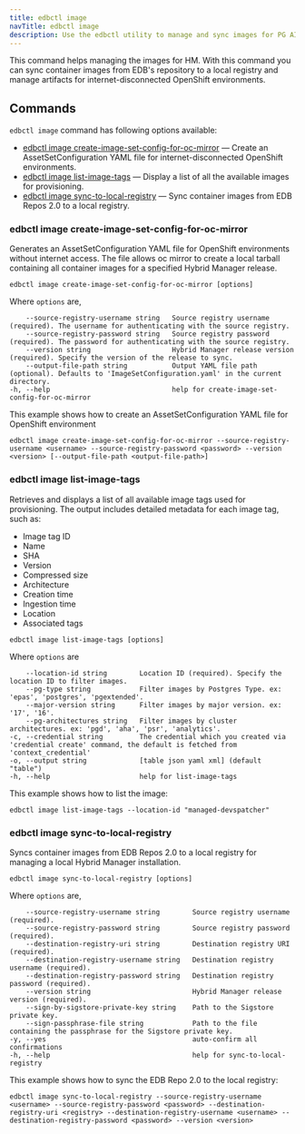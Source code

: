 ```yaml
---
title: edbctl image
navTitle: edbctl image
description: Use the edbctl utility to manage and sync images for PG AI Hybrid Manager.
---
```


This command helps managing the images for HM. With this command you can sync container images from EDB's repository to a local registry and manage artifacts for internet-disconnected OpenShift environments.

## Commands

`edbctl image` command has following options available:

-   [edbctl image create-image-set-config-for-oc-mirror](#edbctl-image-create-image-set-config-for-oc-mirror)	— Create an AssetSetConfiguration YAML file for internet-disconnected OpenShift environments.
-   [edbctl image list-image-tags](#edbctl-image-list-image-tags) — Display a list of all the available images for provisioning.
-   [edbctl image sync-to-local-registry](#edbctl-image-sync-to-local-registry) — Sync container images from EDB Repos 2.0 to a local registry.

### edbctl image create-image-set-config-for-oc-mirror

Generates an AssetSetConfiguration YAML file for OpenShift environments without internet access. The file allows oc mirror to create a local tarball containing all container images for a specified Hybrid Manager release.

```
edbctl image create-image-set-config-for-oc-mirror [options]
```

Where `options` are,

```
    --source-registry-username string   Source registry username (required). The username for authenticating with the source registry.
    --source-registry-password string   Source registry password (required). The password for authenticating with the source registry.
    --version string                    Hybrid Manager release version (required). Specify the version of the release to sync.
    --output-file-path string           Output YAML file path (optional). Defaults to 'ImageSetConfiguration.yaml' in the current directory.
-h, --help                              help for create-image-set-config-for-oc-mirror
```

This example shows how to create an AssetSetConfiguration YAML file for OpenShift environment

```
edbctl image create-image-set-config-for-oc-mirror --source-registry-username <username> --source-registry-password <password> --version <version> [--output-file-path <output-file-path>]
```

### edbctl image list-image-tags

Retrieves and displays a list of all available image tags used for provisioning. The output includes detailed metadata for each image tag, such as:

-   Image tag ID
-   Name
-   SHA
-   Version
-   Compressed size
-   Architecture
-   Creation time
-   Ingestion time
-   Location
-   Associated tags

```
edbctl image list-image-tags [options]
```

Where `options` are

```      
    --location-id string        Location ID (required). Specify the location ID to filter images.
    --pg-type string            Filter images by Postgres Type. ex: 'epas', 'postgres', 'pgextended'.
    --major-version string      Filter images by major version. ex: '17', '16'.
    --pg-architectures string   Filter images by cluster architectures. ex: 'pgd', 'aha', 'psr', 'analytics'.
-c, --credential string         The credential which you created via 'credential create' command, the default is fetched from 'context_credential'
-o, --output string             [table json yaml xml] (default "table")
-h, --help                      help for list-image-tags
```

This example shows how to list the image:

```
edbctl image list-image-tags --location-id "managed-devspatcher"
```

### edbctl image sync-to-local-registry

Syncs container images from EDB Repos 2.0 to a local registry for managing a local Hybrid Manager installation.

```
edbctl image sync-to-local-registry [options]
```

Where `options` are,

```
    --source-registry-username string        Source registry username (required).
    --source-registry-password string        Source registry password (required).
    --destination-registry-uri string        Destination registry URI (required).
    --destination-registry-username string   Destination registry username (required).
    --destination-registry-password string   Destination registry password (required).
    --version string                         Hybrid Manager release version (required).
    --sign-by-sigstore-private-key string    Path to the Sigstore private key.
    --sign-passphrase-file string            Path to the file containing the passphrase for the Sigstore private key.
-y, --yes                                    auto-confirm all confirmations
-h, --help                                   help for sync-to-local-registry
```

This example shows how to sync the EDB Repo 2.0 to the local registry:

```
edbctl image sync-to-local-registry --source-registry-username <username> --source-registry-password <password> --destination-registry-uri <registry> --destination-registry-username <username> --destination-registry-password <password> --version <version>
```
